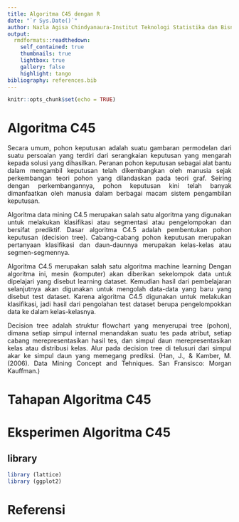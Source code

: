 ```yaml
---
title: Algoritma C45 dengan R
date: "`r Sys.Date()`"
author: Nazla Agisa Chindyanaura-Institut Teknologi Statistika dan Bisnis Muhammadiyah
output:
  rmdformats::readthedown:
    self_contained: true
    thumbnails: true
    lightbox: true
    gallery: false
    highlight: tango
bibliography: references.bib
---
```


```{=html}
<style>
body{
text-align: justify}
</style>
```
```r
knitr::opts_chunk$set(echo = TRUE)
```

# Algoritma C45
Secara umum, pohon keputusan adalah suatu gambaran permodelan dari suatu persoalan yang terdiri dari serangkaian keputusan yang mengarah kepada solusi yang dihasilkan. Peranan pohon keputusan sebagai alat bantu dalam mengambil keputusan telah dikembangkan oleh manusia sejak perkembangan teori pohon yang dilandaskan pada teori graf. Seiring dengan perkembangannya, pohon keputusan kini telah banyak dimanfaatkan oleh manusia dalam berbagai macam sistem pengambilan keputusan.

Algoritma data mining C4.5 merupakan salah satu algoritma yang digunakan untuk melakukan klasifikasi atau segmentasi atau pengelompokan dan bersifat prediktif. Dasar algoritma C4.5 adalah pembentukan pohon keputusan (decision tree). Cabang-cabang pohon keputusan merupakan pertanyaan klasifikasi dan daun-daunnya merupakan kelas-kelas atau segmen-segmennya.

Algoritma C4.5 merupakan salah satu algoritma machine learning Dengan algoritma ini, mesin (komputer) akan diberikan sekelompok data untuk dipelajari yang disebut learning dataset. Kemudian hasil dari pembelajaran selanjutnya akan digunakan untuk mengolah data-data yang baru yang disebut test dataset. Karena algoritma C4.5 digunakan untuk melakukan klasifikasi, jadi hasil dari pengolahan test dataset berupa pengelompokkan data ke dalam kelas-kelasnya.

Decision tree adalah struktur flowchart yang menyerupai tree (pohon), dimana setiap simpul internal menandakan suatu tes pada atribut, setiap cabang merepresentasikan hasil tes, dan simpul daun merepresentasikan kelas atau distribusi kelas. Alur pada decision tree di telusuri dari simpul akar ke simpul daun yang memegang prediksi. (Han, J., & Kamber, M. (2006). Data Mining Concept and Tehniques. San Fransisco: Morgan Kauffman.)

# Tahapan Algoritma C45

# Eksperimen Algoritma C45
## library
```r
library (lattice)
library (ggplot2)
```


# Referensi 
